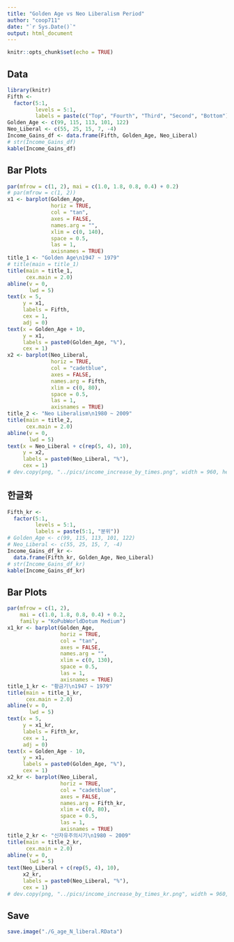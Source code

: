 ```yaml
---
title: "Golden Age vs Neo Liberalism Period"
author: "coop711"
date: "`r Sys.Date()`"
output: html_document
---
```


```r
knitr::opts_chunk$set(echo = TRUE)
```

## Data

```r
library(knitr)
Fifth <- 
  factor(5:1, 
         levels = 5:1, 
         labels = paste(c("Top", "Fourth", "Third", "Second", "Bottom"), "Fifth"))
Golden_Age <- c(99, 115, 113, 101, 122)
Neo_Liberal <- c(55, 25, 15, 7, -4)
Income_Gains_df <- data.frame(Fifth, Golden_Age, Neo_Liberal)
# str(Income_Gains_df)
kable(Income_Gains_df)
```

## Bar Plots

```r
par(mfrow = c(1, 2), mai = c(1.0, 1.8, 0.8, 0.4) + 0.2)
# par(mfrow = c(1, 2))
x1 <- barplot(Golden_Age, 
              horiz = TRUE, 
              col = "tan", 
              axes = FALSE, 
              names.arg = "", 
              xlim = c(0, 140), 
              space = 0.5, 
              las = 1, 
              axisnames = TRUE)
title_1 <- "Golden Age\n1947 ~ 1979"
# title(main = title_1)
title(main = title_1, 
      cex.main = 2.0)
abline(v = 0, 
       lwd = 5)
text(x = 5, 
     y = x1, 
     labels = Fifth, 
     cex = 1, 
     adj = 0)
text(x = Golden_Age + 10, 
     y = x1, 
     labels = paste0(Golden_Age, "%"), 
     cex = 1)
x2 <- barplot(Neo_Liberal, 
              horiz = TRUE, 
              col = "cadetblue", 
              axes = FALSE, 
              names.arg = Fifth, 
              xlim = c(0, 80), 
              space = 0.5, 
              las = 1, 
              axisnames = TRUE)
title_2 <- "Neo Liberalism\n1980 ~ 2009"
title(main = title_2, 
      cex.main = 2.0)
abline(v = 0, 
       lwd = 5)
text(x = Neo_Liberal + c(rep(5, 4), 10), 
     y = x2, 
     labels = paste0(Neo_Liberal, "%"), 
     cex = 1)
# dev.copy(png, "../pics/income_increase_by_times.png", width = 960, height = 480)
```

<P style = "page-break-before:always">

## 한글화

```r
Fifth_kr <- 
  factor(5:1, 
         levels = 5:1, 
         labels = paste(5:1, "분위"))
# Golden_Age <- c(99, 115, 113, 101, 122)
# Neo_Liberal <- c(55, 25, 15, 7, -4)
Income_Gains_df_kr <- 
  data.frame(Fifth_kr, Golden_Age, Neo_Liberal)
# str(Income_Gains_df_kr)
kable(Income_Gains_df_kr)
```

## Bar Plots

```r
par(mfrow = c(1, 2), 
    mai = c(1.0, 1.8, 0.8, 0.4) + 0.2, 
    family = "KoPubWorldDotum Medium")
x1_kr <- barplot(Golden_Age, 
                 horiz = TRUE, 
                 col = "tan", 
                 axes = FALSE, 
                 names.arg = "", 
                 xlim = c(0, 130), 
                 space = 0.5, 
                 las = 1, 
                 axisnames = TRUE)
title_1_kr <- "황금기\n1947 ~ 1979"
title(main = title_1_kr, 
      cex.main = 2.0)
abline(v = 0, 
       lwd = 5)
text(x = 5, 
     y = x1_kr, 
     labels = Fifth_kr, 
     cex = 1, 
     adj = 0)
text(x = Golden_Age - 10, 
     y = x1, 
     labels = paste0(Golden_Age, "%"), 
     cex = 1)
x2_kr <- barplot(Neo_Liberal, 
                 horiz = TRUE, 
                 col = "cadetblue", 
                 axes = FALSE, 
                 names.arg = Fifth_kr, 
                 xlim = c(0, 80), 
                 space = 0.5, 
                 las = 1, 
                 axisnames = TRUE)
title_2_kr <- "신자유주의시기\n1980 ~ 2009"
title(main = title_2_kr, 
      cex.main = 2.0)
abline(v = 0, 
       lwd = 5)
text(Neo_Liberal + c(rep(5, 4), 10), 
     x2_kr, 
     labels = paste0(Neo_Liberal, "%"),
     cex = 1)
# dev.copy(png, "../pics/income_increase_by_times_kr.png", width = 960, height = 480)
```

## Save

```r
save.image("./G_age_N_liberal.RData")
```


